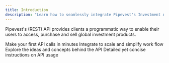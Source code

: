 ```yaml
---
title: Introduction
description: "Learn how to seamlessly integrate Pipevest's Investment API"
---
```


Pipevest's (REST) API provides clients a programmatic way to enable their users to access, purchase and sell global investment products.

<CardGroup cols={2}>
  <Card title="Getting Started" icon="rocket" href="/get-started">
    Make your first API calls in minutes
  </Card>
  <Card
    title="API Reference"
    icon="code"
    href="/api-reference"
    iconType="solid"
  >
    Integrate to scale and simplify work flow
  </Card>
  <Card title="Concepts" icon="stars" href="/concepts">
    Explore the ideas and concepts behind the API
  </Card>
  <Card title="Guides" icon="route" href="/guides" iconType="solid">
    Detailed yet concise instructions on API usage
  </Card>
</CardGroup>

